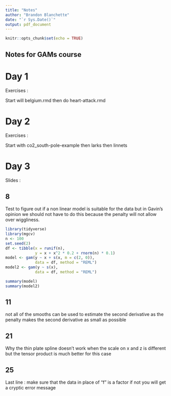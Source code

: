```yaml
---
title: "Notes"
author: "Brandon Blanchette"
date: "`r Sys.Date()`"
output: pdf_document
---
```


```r
knitr::opts_chunk$set(echo = TRUE)
```

## Notes for GAMs course

# Day 1

Exercises : 

Start will belgium.rmd then do heart-attack.rmd



# Day 2 

Exercises :

Start with co2_south-pole-example then larks then linnets

# Day 3

Slides : 

## 8
Test to figure out if a non linear model is suitable for the data but in Gavin's opinion we should not have to do this because the penalty will not allow over wiggliness.

```r
library(tidyverse)
library(mgcv)
n <- 100
set.seed(2)
df <- tibble(x = runif(n),
             y = x + x^2 * 0.2 + rnorm(n) * 0.1)
model <- gam(y ~ x + s(x, m = c(2, 0)),
             data = df, method = "REML")
model2 <- gam(y ~ s(x),
             data = df, method = "REML")

summary(model)
summary(model2)
```


## 11
not all of the smooths can be used to estimate the second derivative as the penalty makes the second derivative as small as possible



## 21

Why the thin plate spline doesn't work when the scale on x and z is different but the tensor product is much better for this case


## 25 
Last line : make sure that the data in place of "f" is a factor if not you will get a cryptic error message
